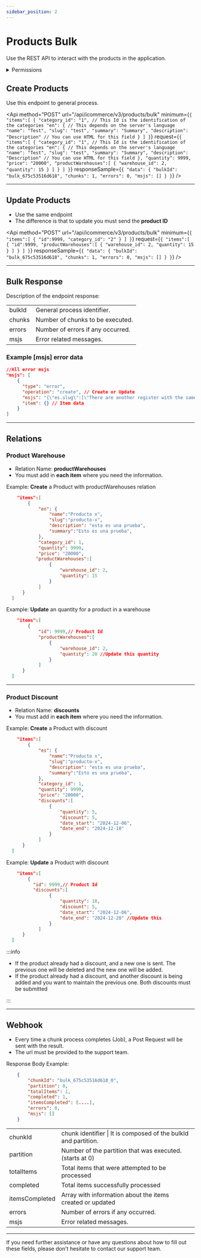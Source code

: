 ```yaml
---
sidebar_position: 2
---
```



# Products Bulk

Use the REST API to interact with the products in the application.

<InfoAboutRequest />
<Cache />

<details>
<summary>Permissions</summary>

:::info
  The user must be assigned the permission to: 'bulk' => 'icommerce::products.bulk resource',
:::

![Clear cache](./../../../../static/img/permission-bulk.jpg)

</details>

## Create Products
Use this endpoint to general process.


<Api
  method="POST"
  url="/api/icommerce/v3/products/bulk"
  minimum={`{
  "items":[
    {
      "category_id": "1", // This Id is the identification of the categories
      "en": { // This depends on the server's language
        "name": "Test",
        "slug": "test",
        "summary": "Summary",
        "description": "Description" // You can use HTML for this field
    }
  ]
}`}
  request={`{
  "items":[
    {
      "category_id": "1", // This Id is the identification of the categories
      "en": { // This depends on the server's language
        "name": "Test",
        "slug": "test",
        "summary": "Summary",
        "description": "Description" // You can use HTML for this field
      },
      "quantity": 9999,
      "price": "20000",
      "productWarehouses":[
          {
            "warehouse_id": 2,
            "quantity": 15
          }
      ]
    }
  ]
}`}
  responseSample={`{
  "data": {
      "bulkId": "bulk_675c53516d618",
      "chunks": 1,
      "errors": 0,
      "msjs": []
  }
}`}
/>

---

## Update Products
<ul>
  <li>Use the same endpoint</li>
  <li>The difference is that to update you must send the <strong>product ID</strong></li>
</ul>

<Api
  method="POST"
  url="/api/icommerce/v3/products/bulk"
  minimum={`{
  "items":[
    {
      "id":9999,
      "category_id": "2"
    }
  ]
}`}
  request={`{
  "items":[
    {
      "id":9999,
      "productWarehouses":[
          {
            "warehouse_id": 2,
            "quantity": 15
          }
      ]
    }
  ]
}`}
  responseSample={`{
  "data": {
      "bulkId": "bulk_675c53516d618",
      "chunks": 1,
      "errors": 0,
      "msjs": []
  }
}`}
/>

---

## Bulk Response
Description of the endpoint response:
<table>
  <tr>
    <td>bulkId</td>
    <td>General process identifier.</td>
  </tr>
  <tr>
    <td>chunks</td>
    <td>Number of chunks to be executed.</td>
  </tr>
  <tr>
    <td>errors</td>
    <td>Number of errors if any occurred.</td>
  </tr>
  <tr>
    <td>msjs</td>
    <td>Error related messages.</td>
  </tr>
</table>

### Example [msjs] error data

```json
//All error msjs
"msjs": [
    {
      "type": "error",
      "operation": "create", // Create or Update
      "msjs": "{\"es.slug\":[\"There are another register with the same slug-locale.\"]}", //Error for this item
      "item": {} // Item data
    }
]
```
---

## Relations

### Product Warehouse
<ul>
  <li>Relation Name: <strong>productWarehouses</strong></li>
  <li>You must add in <strong>each item</strong> where you need the information.</li>
</ul>

Example: <strong>Create</strong> a Product with productWarehouses relation
```json
    "items":[
        {
            "en": {
                "name":"Producto x",
                "slug":"producto-x",
                "description": "esta es una prueba",
                "summary":"Esto es una prueba",
            },
            "category_id": 1,
            "quantity": 9999,
            "price": "20000",
           "productWarehouses":[
                {
                    "warehouse_id": 2,
                    "quantity": 15
                }
            ]
      }
  ]
```
Example: <strong>Update</strong> an quantity for a product in a warehouse
```json
    "items":[
        {
            "id": 9999,// Product Id
            "productWarehouses":[
                {
                    "warehouse_id": 2,
                    "quantity": 20 //Update this quantity
                }
            ]
      }
  ]
```


---

### Product Discount
<ul>
  <li>Relation Name: <strong>discounts</strong></li>
  <li>You must add in <strong>each item</strong> where you need the information.</li>
</ul>

Example: <strong>Create</strong> a Product with discount

```json
    "items":[
        {
            "es": {
                "name":"Producto x",
                "slug":"producto-x",
                "description": "esta es una prueba",
                "summary":"Esto es una prueba",
            },
            "category_id": 1,
            "quantity": 9999,
            "price": "20000",
            "discounts":[
                {
                    "quantity": 5,
                    "discount": 5,
                    "date_start": "2024-12-06",
                    "date_end": "2024-12-10"
                }
            ]
      }
  ]
```
Example: <strong>Update</strong> a Product with discount

```json
    "items":[
        { 
          "id": 9999,// Product Id
          "discounts":[
                {
                    "quantity": 10,
                    "discount": 5,
                    "date_start": "2024-12-06",
                    "date_end": "2024-12-20" //Update this
                }
            ]
      }
  ]
```

:::info
  <ul>
    <li>If the product already had a discount, and a new one is sent. The previous one will be deleted and the new one will be added.</li>
    <li>If the product already had a discount, and another discount is being added and you want to maintain the previous one. Both discounts must be submitted</li>
  </ul>
:::

---

## Webhook

<ul>
  <li>Every time a chunk process completes (Job), a Post Request will be sent with the result.</li>
  <li>The url must be provided to the support team.</li>
</ul>

Response Body Example:
```json
    {
        "chunkId": "bulk_675c53516d618_0",
        "partition": 0,
        "totalItems": 1,
        "completed": 1,
        "itemsCompleted": [....],
        "errors": 0,
        "msjs": []
    }
```

<table>
  <tr>
    <td>chunkId</td>
    <td>chunk identifier |  It is composed of the bulkId and partition.</td>
  </tr>
  <tr>
    <td>partition</td>
    <td>Number of the partition that was executed. (starts at 0)</td>
  </tr>
  <tr>
    <td>totalItems</td>
    <td>Total items that were attempted to be processed</td>
  </tr>
  <tr>
    <td>completed</td>
    <td>Total items successfully processed</td>
  </tr>
  <tr>
    <td>itemsCompleted</td>
    <td>Array with information about the items created or updated</td>
  </tr>
  <tr>
    <td>errors</td>
    <td>Number of errors if any occurred.</td>
  </tr>
  <tr>
    <td>msjs</td>
    <td>Error related messages.</td>
  </tr>
</table>

---


If you need further assistance or have any questions about how to fill out these fields, please don't hesitate to contact our support team.